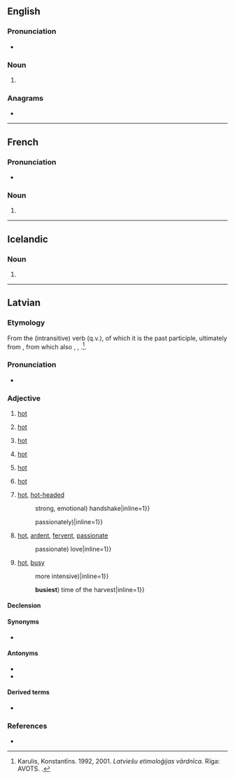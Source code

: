 ==English==

===Pronunciation===
* {{rhymes|en|ɑː(ɹ)sts}}

===Noun===
{{head|en|noun form}}

# {{plural of|en|karst}}

===Anagrams===
* {{anagrams|en|a=akrsst|Starks|Trasks|skarts|starks}}

----

==French==

===Pronunciation===
* {{fr-IPA}}

===Noun===
{{head|fr|noun plural form|g=m}}

# {{plural of|fr|karst}}

----

==Icelandic==

===Noun===
{{is-noun form}}

# {{inflection of|is|karst||indef|gen|s}}

----

==Latvian==

===Etymology===
From the (intransitive) verb {{m|lv|karst||to heat up, to grow hot}} (q.v.), of which it is the past participle, ultimately from {{der|lv|ine-pro|*kerh₃-||to burn}}, from which also {{cog|lt|kárštas||hot}}, {{cog|la|carbo||coal}}, {{cog|got|𐌷𐌰𐌿𐍂𐌹||coal}}.<ref>Karulis, Konstantīns. 1992, 2001. ''Latviešu etimoloģijas vārdnīca.'' Rīga: AVOTS. {{ISBN|9984700127}}.</ref>.

===Pronunciation===
* {{lv-IPA|kâɾsts|broken}}
{{audio|lv|lv-riga-karsts.ogg}}

===Adjective===
{{lv-adj|karst}}

# [[hot]] {{gloss|having [[relatively]] [[high]] [[temperature]]}}
#: {{ux|lv|'''karsts''' ūdens, ēdiens|'''hot''' water, food|inline=1}}
#: {{ux|lv|'''karsts''' gludeklis|'''hot''' iron (for ironing)|inline=1}}
#: {{ux|lv|'''karsta''' plīts|'''hot''' stove|inline=1}}
#: {{ux|lv|'''karstas''' smiltis|'''hot''' sand|inline=1}}
#: {{ux|lv|'''karsti''' garaiņi|'''hot''' vapors|inline=1}}
#: {{ux|lv|'''karsts''' vējš|'''hot''' wind|inline=1}}
#: {{ux|lv|'''karstie''' avoti|'''hot''' springs|inline=1}}
# [[hot]] {{gloss|which [[irradiate]]s a lot of [[heat]]}}
#: {{ux|lv|'''karsta''' saule, uguns|'''hot''' sun, fire|inline=1}}
# {{lb|lv|[[time]]}} [[hot]] {{gloss|having [[relatively]] [[high]] [[air]] [[temperature]]}}
#: {{ux|lv|'''karsts''' pusdiena laiks|'''hot''' lunch time, noon|inline=1}}
#: {{ux|lv|'''karsts''' jūlijs|'''hot''' July|inline=1}}
#: {{ux|lv|'''karsts''' klimats|'''hot''' climate|inline=1}}
# {{lb|lv|[[place]]}} [[hot]] {{gloss|where the [[temperature]] is ([[typically]]) [[relatively]] [[high]]}}
#: {{ux|lv|'''karsta''' pirts, istaba|'''hot''' bath, room|inline=1}}
#: {{ux|lv|'''karsts''' rūpnīcas cehs|'''hot''' factory (work)shop|inline=1}}
#: {{ux|lv|vilciena vagonā kļūst '''karsts'''|in the train car it gets '''hot'''|inline=1}}
# [[hot]] {{gloss|[[relate|relating]] to [[high]] [[body]] [[temperature]] and the [[feeling]]s it [[cause]]s}}
#: {{ux|lv|man ir '''karsti'''|I am, feel '''hot'''|inline=1}}
#: {{ux|lv|'''karstas''' tirpas|'''hot''' tingling|inline=1}}
#: {{ux|lv|piepeši '''karsts''' vilnis iesitās galvā|suddenly a '''hot''' wave sank into (his) head|inline=1}}
# [[hot]] {{gloss|which is [[done]] [[by]] [[heat]]ing or [[take place|takes place]] at [[high]] [[temperature]]s}}
#: {{ux|lv|'''karstā''' metināšana|'''hot''' welding|inline=1}}
# {{lb|lv|of [[people]], their [[action]]s}} [[hot]], [[hot-headed]] {{gloss|having very [[strong]], [[impatient]] [[character]], [[temperament]]; [[temperamental]], [[passionate]]; [[express]]ing such a [[character]]}}
#: {{ux|lv|viņš ir tik '''karsts''' un nikns|he is so '''hot''' and furious|inline=1}}
#: {{ux|lv|'''karsts''' rokas spiediens|'''hot''' ({{=}} strong, emotional) handshake|inline=1}}
#: {{ux|lv|'''karsts''' skātiens|'''hot''' look|inline=1}}
#: {{ux|lv|'''karsti''' skūpstīt|to kiss '''hotly''' ({{=}} passionately)|inline=1}}
#: {{ux|lv|'''karsts''' gan esi, Vīranauda... bet jauniem ļaudīm tādiem vajag būt|'''hot''', '''passionate''' you are, Vīranauda... but young people should be like that|inline=1}}
# {{lb|lv|of [[feeling]]s, [[action]]s}} [[hot]], [[ardent]], [[fervent]], [[passionate]]
#: {{ux|lv|'''karsta''' mīlestība|'''hot''' ({{=}} passionate) love|inline=1}}
#: {{ux|lv|'''karsta''' vēlēšanās|'''ardent''', '''ardent''' desire|inline=1}}
#: {{ux|lv|'''karstas''' dusmas|'''hot''' anger|inline=1}}
#: {{ux|lv|'''karsti''' strīdi|'''hot''', '''heated''' dispute|inline=1}}
# {{lb|lv|of [[place]]s, [[time]]s}} [[hot]], [[busy]] {{gloss|[[where]] or [[when]] something [[happen]]s [[intensive]]ly, e.g. [[war]]}}
#: {{ux|lv|'''karsta''' vieta|'''hot''' place, '''hot''' spot|inline=1}}
#: {{ux|lv|darbs kļuva aizvien '''karstāks'''|the work became increasingly '''hotter''' ({{=}} more intensive)|inline=1}}
#: {{ux|lv|'''viskarstākais''' ražas novākšanas laiks|the '''hottest''' ({{=}} '''busiest''') time of the harvest|inline=1}}

====Declension====
{{lv-decl-adj|karst|extrawidth=-100}}

====Synonyms====
* {{l|lv|silts}}

====Antonyms====
* {{l|lv|auksts}}
* {{l|lv|vēss}}

====Derived terms====
* {{l|lv|karstums}}

===References===
<references />
* {{R:gem:EDPG}}